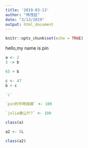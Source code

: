 ```yaml
---
title: '2019-03-13'
author: "林茂廷"
date: "3/13/2019"
output: html_document
---
```


```r
knitr::opts_chunk$set(echo = TRUE)
```

hello,my name is pin

```r
a <- 2
3 -> b
```

```r
65 + b
```

```r
c <- 47
b + c
```

```r
`c`
```

```r
`pin的平時成績` <- 100
```

```r
`julia幾公斤?` <- 100
```

```r
class(a)
```

```r
a2 <- 5L
```

```r
class(a2)
```

